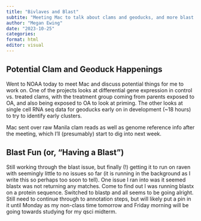 ```yaml
---
title: "Bivlaves and Blast"
subtite: "Meeting Mac to talk about clams and geoducks, and more blast fun"
author: "Megan Ewing"
date: "2023-10-25"
categories: 
format: html
editor: visual
---
```


## Potential Clam and Geoduck Happenings

Went to NOAA today to meet Mac and discuss potential things for me to work on. One of the projects looks at differential gene expression in control vs. treated clams, with the treatment group coming from parents exposed to OA, and also being exposed to OA to look at priming. The other looks at single cell RNA seq data for geoducks early on in development (\~18 hours) to try to identify early clusters.

Mac sent over raw Manila clam reads as well as genome reference info after the meeting, which I'll (presumably) start to dig into next week.

## Blast Fun (or, "Having a Blast")

Still working through the blast issue, but finally (!) getting it to run on raven with seemingly little to no issues so far (it is running in the background as I write this so perhaps too soon to tell). One issue I ran into was it seemed blastx was not returning any matches. Come to find out I was running blastx on a protein sequence. Switched to blastp and all seems to be going alright. Still need to continue through to annotation steps, but will likely put a pin in it until Monday as my non-class time tomorrow and Friday morning will be going towards studying for my qsci midterm.
